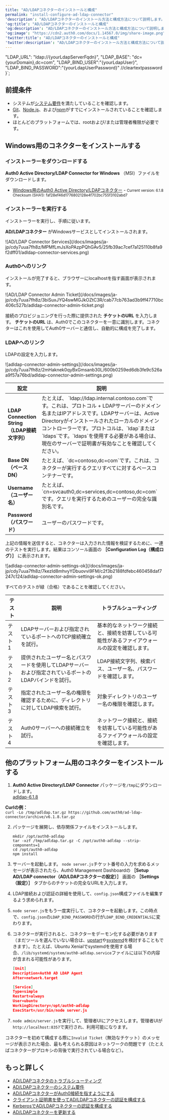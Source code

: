 ```yaml
---
title: "AD/LDAPコネクターのインストールと構成"
permalink: "install-configure-ad-ldap-connector"
'description': "AD/LDAPコネクターのインストール方法と構成方法について説明します。"
'og:title': "AD/LDAPコネクターのインストールと構成"
'og:description': "AD/LDAPコネクターのインストール方法と構成方法について説明します。"
'og:image': "https://cdn2.auth0.com/docs/1.14567.0/img/share-image.png"
'twitter:title': "AD/LDAPコネクターのインストールと構成"
'twitter:description': "AD/LDAPコネクターのインストール方法と構成方法について説明します。"
---
```




   "LDAP_URL": "ldap://{yourLdapServerFqdn}",
   "LDAP_BASE": "dc={yourDomain},dc=com",
   "LDAP_BIND_USER":"{yourLdapUser}",
   "LDAP_BIND_PASSWORD":"{yourLdapUserPassword}" //cleartextpassword
}`;

## 前提条件

* システムが[システム要件](/docs/ja-jp/authenticate/identity-providers/enterprise-identity-providers/active-directory-ldap/ad-ldap-connector/ad-ldap-connector-requirements)を満たしていることを確認します。
* [Git](https://git-scm.com/downloads)、[Node.js](https://nodejs.org)、および[npm](http://blog.npmjs.org/post/85484771375/how-to-install-npm)がすでにインストールされていることを確認します。
* ほとんどのプラットフォームでは、rootおよび/または管理者権限が必要です。

## Windows用のコネクターをインストールする

### インストーラーをダウンロードする

**Auth0 Active Directory/LDAP Connector for Windows** （MSI）ファイルをダウンロードします。

* <InlineImage src="https://cdn.auth0.com/docs/img/node-windows.png" /> [Windows用のAuth0 Active Directory/LDAPコネクター](https://cdn.auth0.com/adldap.msi) - <small>Current version: 6.1.8 Checksum (SHA1): faf28ef46d1776802128e4f702bc755f3102abd7</small>

### インストーラーを実行する

インストーラーを実行し、手順に従います。

**AD/LDAPコネクター** がWindowsサービスとしてインストールされます。

<Frame>![AD/LDAP Connector Services](/docs/images/ja-jp/cdy7uua7fh8z/MPMfLmJsXoPAzpPQhGAv5/25fb39ac7cef7a125110b8fa9f2dff01/adldap-connector-services.png)</Frame>

### Auth0へのリンク

インストールが完了すると、ブラウザーにlocalhostを指す画面が表示されます。

<Frame>![AD/LDAP Connector Admin Ticket](/docs/images/ja-jp/cdy7uua7fh8z/3biSuxJYQ4swMGJkOZtC3R/cab77cb763ad3b9ff47710bc406c527b/adldap-connector-admin-ticket.png)</Frame>

接続のプロビジョニングを行った際に提供された **チケットのURL** を入力します。 **チケットのURL** は、Auth0でこのコネクターを一意に識別します。コネクターはこれを使用してAuth0サーバーと通信し、自動的に構成を完了します。

### LDAPへのリンク

LDAPの設定を入力します。

<Frame>![adldap-connector-admin-settings](/docs/images/ja-jp/cdy7uua7fh8z/2mHaknek0qyBxGmsanb30L/600b0259ed6db3fe9c526aa9f57a76bd/adldap-connector-admin-settings.png)</Frame>

<table class="table"><thead>
<tr>
<th>設定</th>
<th>説明</th>
</tr>
</thead>
<tbody>
<tr>
<td><b>LDAP Connection String（LDAP接続文字列）</b></td>
<td>たとえば、 `ldap://ldap.internal.contoso.com`です。これは、プロトコル + LDAPサーバーのドメイン名またはIPアドレスです。LDAPサーバーは、Active Directoryがインストールされたローカルのドメインコントローラーです。プロトコルは、`ldap`または`ldaps`です。`ldaps`を使用する必要がある場合は、現在のサーバーで証明書が有効なことを確認してください。</td>
</tr>
<tr>
<td><b>Base DN（ベースDN）</b></td>
<td>たとえば、`dc=contoso,dc=com`です。これは、コネクターが実行するクエリすべてに対するベースコンテナーです。</td>
</tr>
<tr>
<td><b>Username（ユーザー名）</b></td>
<td>たとえば、`cn=svcauth0,dc=services,dc=contoso,dc=com`です。クエリを実行するためのユーザーの完全な識別名です。</td>
</tr>
<tr>
<td><b>Password（パスワード）</b></td>
<td>ユーザーのパスワードです。</td>
</tr>
</tbody>
</table>

上記の情報を送信すると、コネクターは入力された情報を検証するために、一連のテストを実行します。結果はコンソール画面の **［Configuration Log（構成ログ）］** に表示されます。

<Frame>![adldap-connector-admin-settings-ok](/docs/images/ja-jp/cdy7uua7fh8z/7kezId8mhvyYDbuovvi9FM/c2f3b2188fdfebc460458daf7247c124/adldap-connector-admin-settings-ok.png)</Frame>

すべてのテストが緑（合格）であることを確認してください。

<table class="table"><thead>
<tr>
<th>テスト</th>
<th>説明</th>
<th>トラブルシューティング</th>
</tr>
</thead>
<tbody>
<tr>
<td>テスト1</td>
<td>LDAPサーバーおよび指定されているポートへのTCP接続確立を試行。</td>
<td>基本的なネットワーク接続と、接続を妨害している可能性があるファイアウォールの設定を確認します。</td>
</tr>
<tr>
<td>テスト2</td>
<td>提供されたユーザー名とパスワードを使用してLDAPサーバーおよび指定されているポートのLDAPバインドを試行。</td>
<td>LDAP接続文字列、検索パス、ユーザー名、パスワードを確認します。</td>
</tr>
<tr>
<td>テスト3</td>
<td>指定されたユーザー名の権限を確認するために、ディレクトリに対してLDAP検索を試行。</td>
<td>対象ディレクトリのユーザー名の権限を確認します。</td>
</tr>
<tr>
<td>テスト4</td>
<td>Auth0サーバーへの接続確立を試行。</td>
<td>ネットワーク接続と、接続を妨害している可能性があるファイアウォールの設定を確認します。</td>
</tr>
</tbody>
</table>

## 他のプラットフォーム用のコネクターをインストールする

1. **Auth0 Active Directory/LDAP Connector** パッケージを`/tmp`にダウンロードします。\
   [adldap-6.1.8](https://github.com/auth0/ad-ldap-connector/releases/tag/v6.1.8)

  **Curlの例：** \
  `curl -Lo /tmp/adldap.tar.gz https://github.com/auth0/ad-ldap-connector/archive/v6.1.8.tar.gz`

2. パッケージを展開し、依存関係ファイルをインストールします。

   ```text lines
   mkdir /opt/auth0-adldap
   tar -xzf /tmp/adldap.tar.gz -C /opt/auth0-adldap --strip-components=1
   cd /opt/auth0-adldap
   npm install
   ```

3. サーバーを起動します。
   `node server.js`チケット番号の入力を求めるメッセージが表示されたら、Auth0 Management Dashboardの **［Setup AD/LDAP connector（AD/LDAPコネクターの設定）］** 画面の **［Settings（設定）］** タブからのチケットの完全なURLを入力します。

4. LDAP接続および認証の詳細を使用して、`config.json`構成ファイルを編集するよう求められます。

   <AuthCodeBlock children={codeExample} language="json" lines />

5. `node server.js`をもう一度実行して、コネクターを起動します。この時点で、`config.json`の`LDAP_BIND_PASSWORD`の行が`LDAP_BIND_CREDENTIALS`に変わります。
6. コネクターが実行されると、コネクターをデーモン化する必要があります（まだツールを選んでいない場合は、[upstart](http://upstart.ubuntu.com/)や[systemd](https://www.freedesktop.org/wiki/Software/systemd/)を検討することもできます）。たとえば、Ubuntu Xenialでsystemdを使用する場合、`/lib/systemd/system/auth0-adldap.service`ファイルには以下の内容が含まれる可能性があります。

   ```json lines
   [Unit]
   Description=Auth0 AD LDAP Agent
   After=network.target

   [Service]
   Type=simple
   Restart=always
   User=ubuntu
   WorkingDirectory=/opt/auth0-adldap
   ExecStart=/usr/bin/node server.js
   ```
   
7. `node admin/server.js`を実行して、管理者UIにアクセスします。管理者UIが`http://localhost:8357`で実行され、利用可能になります。

コネクターを初めて構成する際に`Invalid Ticket`（無効なチケット）のメッセージが表示された場合、最も考えられる原因はネットワークの問題です（たとえばコネクターがプロキシの背後で実行されている場合など）。

## もっと詳しく

* [AD/LDAPコネクタのトラブルシューティング](/docs/ja-jp/troubleshoot/integration-extensibility-issues/troubleshoot-ad-ldap-connector)
* [AD/LDAPコネクターのシステム要件](/docs/ja-jp/authenticate/identity-providers/enterprise-identity-providers/active-directory-ldap/ad-ldap-connector/ad-ldap-connector-requirements)
* [AD/LDAPコネクターがAuth0接続を指すようにする](/docs/ja-jp/authenticate/identity-providers/enterprise-identity-providers/active-directory-ldap/ad-ldap-connector/ad-ldap-connector-to-auth0)
* [クライアント証明書を使ってAD/LDAPコネクターの認証を構成する](/docs/ja-jp/authenticate/identity-providers/enterprise-identity-providers/active-directory-ldap/ad-ldap-connector/configure-ad-ldap-connector-client-certificates)
* [KerberosでAD/LDAPコネクターの認証を構成する](/docs/ja-jp/authenticate/identity-providers/enterprise-identity-providers/active-directory-ldap/ad-ldap-connector/configure-ad-ldap-connector-with-kerberos)
* [AD/LDAPコネクターを更新する](/docs/ja-jp/authenticate/identity-providers/enterprise-identity-providers/active-directory-ldap/ad-ldap-connector/update-ad-ldap-connectors)